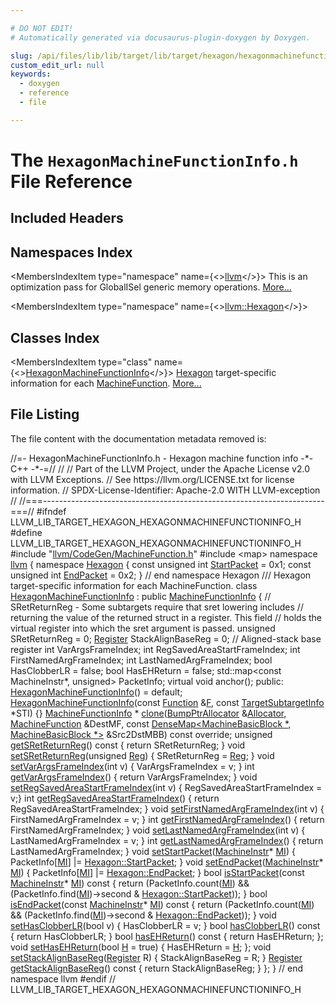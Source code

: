 ```yaml
---

# DO NOT EDIT!
# Automatically generated via docusaurus-plugin-doxygen by Doxygen.

slug: /api/files/lib/lib/target/lib/target/hexagon/hexagonmachinefunctioninfo-h
custom_edit_url: null
keywords:
  - doxygen
  - reference
  - file

---
```





# The `HexagonMachineFunctionInfo.h` File Reference

<DoxygenPage pluginConfig={pluginConfig}>



## Included Headers

<IncludesList>
<IncludesListItem
  filePath="llvm/CodeGen/MachineFunction.h"
  permalink="/docs/api/files/include/include/llvm/include/llvm/codegen/machinefunction-h"
  isLocal="true" />
<IncludesListItem
  filePath="map"
  permalink=""
  isLocal="false" />
</IncludesList>

## Namespaces Index

<MembersIndex>

<MembersIndexItem
  type="namespace"
  name={<><a href="/docs/api/namespaces/llvm">llvm</a></>}>
This is an optimization pass for GlobalISel generic memory operations. <a href="/docs/api/namespaces/llvm/#details">More...</a>
</MembersIndexItem>

<MembersIndexItem
  type="namespace"
  name={<><a href="/docs/api/namespaces/llvm/hexagon">llvm::Hexagon</a></>}>
</MembersIndexItem>

</MembersIndex>

## Classes Index

<MembersIndex>

<MembersIndexItem
  type="class"
  name={<><a href="/docs/api/classes/llvm/hexagonmachinefunctioninfo">HexagonMachineFunctionInfo</a></>}>
<a href="/docs/api/namespaces/llvm/hexagon">Hexagon</a> target-specific information for each <a href="/docs/api/classes/llvm/machinefunction">MachineFunction</a>. <a href="/docs/api/classes/llvm/hexagonmachinefunctioninfo/#details">More...</a>
</MembersIndexItem>

</MembersIndex>


## File Listing

The file content with the documentation metadata removed is:

<ProgramListing>

<Link id="l00001" /><CodeLine lineNumber="1"><span class="doxyHighlightComment">//=- HexagonMachineFunctionInfo.h - Hexagon machine function info -&#42;- C++ -&#42;-=//</span></CodeLine>
<Link id="l00002" /><CodeLine lineNumber="2"><span class="doxyHighlightComment">//</span></CodeLine>
<Link id="l00003" /><CodeLine lineNumber="3"><span class="doxyHighlightComment">// Part of the LLVM Project, under the Apache License v2.0 with LLVM Exceptions.</span></CodeLine>
<Link id="l00004" /><CodeLine lineNumber="4"><span class="doxyHighlightComment">// See https://llvm.org/LICENSE.txt for license information.</span></CodeLine>
<Link id="l00005" /><CodeLine lineNumber="5"><span class="doxyHighlightComment">// SPDX-License-Identifier: Apache-2.0 WITH LLVM-exception</span></CodeLine>
<Link id="l00006" /><CodeLine lineNumber="6"><span class="doxyHighlightComment">//</span></CodeLine>
<Link id="l00007" /><CodeLine lineNumber="7"><span class="doxyHighlightComment">//===----------------------------------------------------------------------===//</span></CodeLine>
<Link id="l00008" /><CodeLine lineNumber="8"></CodeLine>
<Link id="l00009" /><CodeLine lineNumber="9"><span class="doxyHighlightPreprocessor">#ifndef LLVM&#95;LIB&#95;TARGET&#95;HEXAGON&#95;HEXAGONMACHINEFUNCTIONINFO&#95;H</span></CodeLine>
<Link id="l00010" /><CodeLine lineNumber="10"><span class="doxyHighlightPreprocessor">#define LLVM&#95;LIB&#95;TARGET&#95;HEXAGON&#95;HEXAGONMACHINEFUNCTIONINFO&#95;H</span></CodeLine>
<Link id="l00011" /><CodeLine lineNumber="11"></CodeLine>
<Link id="l00012" /><CodeLine lineNumber="12"><span class="doxyHighlightPreprocessor">#include &quot;<a href="/docs/api/files/include/include/llvm/include/llvm/codegen/machinefunction-h">llvm/CodeGen/MachineFunction.h</a>&quot;</span></CodeLine>
<Link id="l00013" /><CodeLine lineNumber="13"><span class="doxyHighlightPreprocessor">#include &lt;map&gt;</span></CodeLine>
<Link id="l00014" /><CodeLine lineNumber="14"></CodeLine>
<Link id="l00015" /><CodeLine lineNumber="15"><span class="doxyHighlightKeyword">namespace </span><span class="doxyHighlight"><a href="/docs/api/namespaces/llvm">llvm</a> &#123;</span></CodeLine>
<Link id="l00016" /><CodeLine lineNumber="16"></CodeLine>
<Link id="l00017" /><CodeLine lineNumber="17"><span class="doxyHighlightKeyword">namespace </span><span class="doxyHighlight"><a href="/docs/api/namespaces/llvm/hexagon">Hexagon</a> &#123;</span></CodeLine>
<Link id="l00018" /><CodeLine lineNumber="18"></CodeLine>
<Link id="l00019" /><CodeLine lineNumber="19" lineLink="/docs/api/namespaces/llvm/hexagon/#aa29950c043a46c5916188a0305b25a90"><span class="doxyHighlight">    </span><span class="doxyHighlightKeyword">const</span><span class="doxyHighlight"> </span><span class="doxyHighlightKeywordType">unsigned</span><span class="doxyHighlight"> </span><span class="doxyHighlightKeywordType">int</span><span class="doxyHighlight"> <a href="/docs/api/namespaces/llvm/hexagon/#aa29950c043a46c5916188a0305b25a90">StartPacket</a> = 0x1;</span></CodeLine>
<Link id="l00020" /><CodeLine lineNumber="20" lineLink="/docs/api/namespaces/llvm/hexagon/#a809581007d9606439cd605eefab3a095"><span class="doxyHighlight">    </span><span class="doxyHighlightKeyword">const</span><span class="doxyHighlight"> </span><span class="doxyHighlightKeywordType">unsigned</span><span class="doxyHighlight"> </span><span class="doxyHighlightKeywordType">int</span><span class="doxyHighlight"> <a href="/docs/api/namespaces/llvm/hexagon/#a809581007d9606439cd605eefab3a095">EndPacket</a> = 0x2;</span></CodeLine>
<Link id="l00021" /><CodeLine lineNumber="21"></CodeLine>
<Link id="l00022" /><CodeLine lineNumber="22"><span class="doxyHighlight">&#125; </span><span class="doxyHighlightComment">// end namespace Hexagon</span></CodeLine>
<Link id="l00023" /><CodeLine lineNumber="23"></CodeLine>
<Link id="l00024" /><CodeLine lineNumber="24"><span class="doxyHighlightComment">/// Hexagon target-specific information for each MachineFunction.</span></CodeLine>
<Link id="l00025" /><CodeLine lineNumber="25" lineLink="/docs/api/classes/llvm/hexagonmachinefunctioninfo"><span class="doxyHighlightKeyword">class </span><span class="doxyHighlight"><a href="/docs/api/classes/llvm/hexagonmachinefunctioninfo/#a69cccde97260180d4ddded0936925c9b">HexagonMachineFunctionInfo</a> : </span><span class="doxyHighlightKeyword">public</span><span class="doxyHighlight"> <a href="/docs/api/structs/llvm/machinefunctioninfo">MachineFunctionInfo</a> &#123;</span></CodeLine>
<Link id="l00026" /><CodeLine lineNumber="26"><span class="doxyHighlight">  </span><span class="doxyHighlightComment">// SRetReturnReg - Some subtargets require that sret lowering includes</span></CodeLine>
<Link id="l00027" /><CodeLine lineNumber="27"><span class="doxyHighlight">  </span><span class="doxyHighlightComment">// returning the value of the returned struct in a register. This field</span></CodeLine>
<Link id="l00028" /><CodeLine lineNumber="28"><span class="doxyHighlight">  </span><span class="doxyHighlightComment">// holds the virtual register into which the sret argument is passed.</span></CodeLine>
<Link id="l00029" /><CodeLine lineNumber="29"><span class="doxyHighlight">  </span><span class="doxyHighlightKeywordType">unsigned</span><span class="doxyHighlight"> SRetReturnReg = 0;</span></CodeLine>
<Link id="l00030" /><CodeLine lineNumber="30"><span class="doxyHighlight">  <a href="/docs/api/classes/llvm/register">Register</a> StackAlignBaseReg = 0;    </span><span class="doxyHighlightComment">// Aligned-stack base register</span></CodeLine>
<Link id="l00031" /><CodeLine lineNumber="31"><span class="doxyHighlight">  </span><span class="doxyHighlightKeywordType">int</span><span class="doxyHighlight"> VarArgsFrameIndex;</span></CodeLine>
<Link id="l00032" /><CodeLine lineNumber="32"><span class="doxyHighlight">  </span><span class="doxyHighlightKeywordType">int</span><span class="doxyHighlight"> RegSavedAreaStartFrameIndex;</span></CodeLine>
<Link id="l00033" /><CodeLine lineNumber="33"><span class="doxyHighlight">  </span><span class="doxyHighlightKeywordType">int</span><span class="doxyHighlight"> FirstNamedArgFrameIndex;</span></CodeLine>
<Link id="l00034" /><CodeLine lineNumber="34"><span class="doxyHighlight">  </span><span class="doxyHighlightKeywordType">int</span><span class="doxyHighlight"> LastNamedArgFrameIndex;</span></CodeLine>
<Link id="l00035" /><CodeLine lineNumber="35"><span class="doxyHighlight">  </span><span class="doxyHighlightKeywordType">bool</span><span class="doxyHighlight"> HasClobberLR = </span><span class="doxyHighlightKeyword">false</span><span class="doxyHighlight">;</span></CodeLine>
<Link id="l00036" /><CodeLine lineNumber="36"><span class="doxyHighlight">  </span><span class="doxyHighlightKeywordType">bool</span><span class="doxyHighlight"> HasEHReturn = </span><span class="doxyHighlightKeyword">false</span><span class="doxyHighlight">;</span></CodeLine>
<Link id="l00037" /><CodeLine lineNumber="37"><span class="doxyHighlight">  std::map&lt;const MachineInstr&#42;, unsigned&gt; PacketInfo;</span></CodeLine>
<Link id="l00038" /><CodeLine lineNumber="38"><span class="doxyHighlight">  </span><span class="doxyHighlightKeyword">virtual</span><span class="doxyHighlight"> </span><span class="doxyHighlightKeywordType">void</span><span class="doxyHighlight"> anchor();</span></CodeLine>
<Link id="l00039" /><CodeLine lineNumber="39"></CodeLine>
<Link id="l00040" /><CodeLine lineNumber="40"><span class="doxyHighlightKeyword">public</span><span class="doxyHighlight">:</span></CodeLine>
<Link id="l00041" /><CodeLine lineNumber="41" lineLink="/docs/api/classes/llvm/hexagonmachinefunctioninfo/#a69cccde97260180d4ddded0936925c9b"><span class="doxyHighlight">  <a href="/docs/api/classes/llvm/hexagonmachinefunctioninfo/#a69cccde97260180d4ddded0936925c9b">HexagonMachineFunctionInfo</a>() = </span><span class="doxyHighlightKeywordFlow">default</span><span class="doxyHighlight">;</span></CodeLine>
<Link id="l00042" /><CodeLine lineNumber="42"></CodeLine>
<Link id="l00043" /><CodeLine lineNumber="43" lineLink="/docs/api/classes/llvm/hexagonmachinefunctioninfo/#aeb2b70d8941c64c894cbfbe6334cda07"><span class="doxyHighlight">  <a href="/docs/api/classes/llvm/hexagonmachinefunctioninfo/#aeb2b70d8941c64c894cbfbe6334cda07">HexagonMachineFunctionInfo</a>(</span><span class="doxyHighlightKeyword">const</span><span class="doxyHighlight"> <a href="/docs/api/classes/llvm/function">Function</a> &amp;<a href="/docs/api/files/lib/lib/support/md5-cpp/#a96d73bbd7af15cb1fc38c3f4a3bd82e9">F</a>,</span></CodeLine>
<Link id="l00044" /><CodeLine lineNumber="44"><span class="doxyHighlight">                             </span><span class="doxyHighlightKeyword">const</span><span class="doxyHighlight"> <a href="/docs/api/classes/llvm/targetsubtargetinfo">TargetSubtargetInfo</a> &#42;STI) &#123;&#125;</span></CodeLine>
<Link id="l00045" /><CodeLine lineNumber="45"></CodeLine>
<Link id="l00046" /><CodeLine lineNumber="46"><span class="doxyHighlight">  <a href="/docs/api/structs/llvm/machinefunctioninfo">MachineFunctionInfo</a> &#42;</span></CodeLine>
<Link id="l00047" /><CodeLine lineNumber="47"><span class="doxyHighlight">  <a href="/docs/api/classes/llvm/hexagonmachinefunctioninfo/#ac2b586a265bba252e24220a4cca7b898">clone</a>(<a href="/docs/api/namespaces/llvm/#a8e612822d4ba7bb36c9c79582a567108">BumpPtrAllocator</a> &amp;<a href="/docs/api/files/lib/lib/codegen/regallocbasic-cpp/#ad5d00e1d77644d95847b9bf8da12b759">Allocator</a>, <a href="/docs/api/classes/llvm/machinefunction">MachineFunction</a> &amp;DestMF,</span></CodeLine>
<Link id="l00048" /><CodeLine lineNumber="48"><span class="doxyHighlight">        </span><span class="doxyHighlightKeyword">const</span><span class="doxyHighlight"> <a href="/docs/api/classes/llvm/densemap">DenseMap&lt;MachineBasicBlock &#42;, MachineBasicBlock &#42;&gt;</a> &amp;Src2DstMBB)</span></CodeLine>
<Link id="l00049" /><CodeLine lineNumber="49"><span class="doxyHighlight">      </span><span class="doxyHighlightKeyword">const override</span><span class="doxyHighlight">;</span></CodeLine>
<Link id="l00050" /><CodeLine lineNumber="50"></CodeLine>
<Link id="l00051" /><CodeLine lineNumber="51" lineLink="/docs/api/classes/llvm/hexagonmachinefunctioninfo/#a5c6a0fb33d5a19f75d0c851174b063d5"><span class="doxyHighlight">  </span><span class="doxyHighlightKeywordType">unsigned</span><span class="doxyHighlight"> <a href="/docs/api/classes/llvm/hexagonmachinefunctioninfo/#a5c6a0fb33d5a19f75d0c851174b063d5">getSRetReturnReg</a>()</span><span class="doxyHighlightKeyword"> const </span><span class="doxyHighlight">&#123; </span><span class="doxyHighlightKeywordFlow">return</span><span class="doxyHighlight"> SRetReturnReg; &#125;</span></CodeLine>
<Link id="l00052" /><CodeLine lineNumber="52" lineLink="/docs/api/classes/llvm/hexagonmachinefunctioninfo/#a44f3e13ad6312d4d2b00bf4f7ae4eeec"><span class="doxyHighlight">  </span><span class="doxyHighlightKeywordType">void</span><span class="doxyHighlight"> <a href="/docs/api/classes/llvm/hexagonmachinefunctioninfo/#a44f3e13ad6312d4d2b00bf4f7ae4eeec">setSRetReturnReg</a>(</span><span class="doxyHighlightKeywordType">unsigned</span><span class="doxyHighlight"> <a href="/docs/api/files/lib/lib/codegen/machinesink-cpp/#a359e1ff26f6d466d927a61aae45b05c3">Reg</a>) &#123; SRetReturnReg = <a href="/docs/api/files/lib/lib/codegen/machinesink-cpp/#a359e1ff26f6d466d927a61aae45b05c3">Reg</a>; &#125;</span></CodeLine>
<Link id="l00053" /><CodeLine lineNumber="53"></CodeLine>
<Link id="l00054" /><CodeLine lineNumber="54" lineLink="/docs/api/classes/llvm/hexagonmachinefunctioninfo/#a65c60940f087ac33c3b7cfb57dfd360f"><span class="doxyHighlight">  </span><span class="doxyHighlightKeywordType">void</span><span class="doxyHighlight"> <a href="/docs/api/classes/llvm/hexagonmachinefunctioninfo/#a65c60940f087ac33c3b7cfb57dfd360f">setVarArgsFrameIndex</a>(</span><span class="doxyHighlightKeywordType">int</span><span class="doxyHighlight"> v) &#123; VarArgsFrameIndex = v; &#125;</span></CodeLine>
<Link id="l00055" /><CodeLine lineNumber="55" lineLink="/docs/api/classes/llvm/hexagonmachinefunctioninfo/#a35f62942d7d0c02fc97e387cdac712ee"><span class="doxyHighlight">  </span><span class="doxyHighlightKeywordType">int</span><span class="doxyHighlight"> <a href="/docs/api/classes/llvm/hexagonmachinefunctioninfo/#a35f62942d7d0c02fc97e387cdac712ee">getVarArgsFrameIndex</a>() &#123; </span><span class="doxyHighlightKeywordFlow">return</span><span class="doxyHighlight"> VarArgsFrameIndex; &#125;</span></CodeLine>
<Link id="l00056" /><CodeLine lineNumber="56"></CodeLine>
<Link id="l00057" /><CodeLine lineNumber="57" lineLink="/docs/api/classes/llvm/hexagonmachinefunctioninfo/#a682d52c52aea183cc843181520f93cc3"><span class="doxyHighlight">  </span><span class="doxyHighlightKeywordType">void</span><span class="doxyHighlight"> <a href="/docs/api/classes/llvm/hexagonmachinefunctioninfo/#a682d52c52aea183cc843181520f93cc3">setRegSavedAreaStartFrameIndex</a>(</span><span class="doxyHighlightKeywordType">int</span><span class="doxyHighlight"> v) &#123; RegSavedAreaStartFrameIndex = v;&#125;</span></CodeLine>
<Link id="l00058" /><CodeLine lineNumber="58" lineLink="/docs/api/classes/llvm/hexagonmachinefunctioninfo/#a68d3f335ddf7ed6feccd448bc890fbb4"><span class="doxyHighlight">  </span><span class="doxyHighlightKeywordType">int</span><span class="doxyHighlight"> <a href="/docs/api/classes/llvm/hexagonmachinefunctioninfo/#a68d3f335ddf7ed6feccd448bc890fbb4">getRegSavedAreaStartFrameIndex</a>() &#123; </span><span class="doxyHighlightKeywordFlow">return</span><span class="doxyHighlight"> RegSavedAreaStartFrameIndex; &#125;</span></CodeLine>
<Link id="l00059" /><CodeLine lineNumber="59"></CodeLine>
<Link id="l00060" /><CodeLine lineNumber="60" lineLink="/docs/api/classes/llvm/hexagonmachinefunctioninfo/#a6267413d7c0d861cf17b4c42d4c67019"><span class="doxyHighlight">  </span><span class="doxyHighlightKeywordType">void</span><span class="doxyHighlight"> <a href="/docs/api/classes/llvm/hexagonmachinefunctioninfo/#a6267413d7c0d861cf17b4c42d4c67019">setFirstNamedArgFrameIndex</a>(</span><span class="doxyHighlightKeywordType">int</span><span class="doxyHighlight"> v) &#123; FirstNamedArgFrameIndex = v; &#125;</span></CodeLine>
<Link id="l00061" /><CodeLine lineNumber="61" lineLink="/docs/api/classes/llvm/hexagonmachinefunctioninfo/#a5e08dce0d0c9aef9ececbd06d1aa2f38"><span class="doxyHighlight">  </span><span class="doxyHighlightKeywordType">int</span><span class="doxyHighlight"> <a href="/docs/api/classes/llvm/hexagonmachinefunctioninfo/#a5e08dce0d0c9aef9ececbd06d1aa2f38">getFirstNamedArgFrameIndex</a>() &#123; </span><span class="doxyHighlightKeywordFlow">return</span><span class="doxyHighlight"> FirstNamedArgFrameIndex; &#125;</span></CodeLine>
<Link id="l00062" /><CodeLine lineNumber="62"></CodeLine>
<Link id="l00063" /><CodeLine lineNumber="63" lineLink="/docs/api/classes/llvm/hexagonmachinefunctioninfo/#a58aa88cd98ae64073610cfabe71bc60a"><span class="doxyHighlight">  </span><span class="doxyHighlightKeywordType">void</span><span class="doxyHighlight"> <a href="/docs/api/classes/llvm/hexagonmachinefunctioninfo/#a58aa88cd98ae64073610cfabe71bc60a">setLastNamedArgFrameIndex</a>(</span><span class="doxyHighlightKeywordType">int</span><span class="doxyHighlight"> v) &#123; LastNamedArgFrameIndex = v; &#125;</span></CodeLine>
<Link id="l00064" /><CodeLine lineNumber="64" lineLink="/docs/api/classes/llvm/hexagonmachinefunctioninfo/#a451bdd5912d2f57eff03b1da0108e1e0"><span class="doxyHighlight">  </span><span class="doxyHighlightKeywordType">int</span><span class="doxyHighlight"> <a href="/docs/api/classes/llvm/hexagonmachinefunctioninfo/#a451bdd5912d2f57eff03b1da0108e1e0">getLastNamedArgFrameIndex</a>() &#123; </span><span class="doxyHighlightKeywordFlow">return</span><span class="doxyHighlight"> LastNamedArgFrameIndex; &#125;</span></CodeLine>
<Link id="l00065" /><CodeLine lineNumber="65"></CodeLine>
<Link id="l00066" /><CodeLine lineNumber="66" lineLink="/docs/api/classes/llvm/hexagonmachinefunctioninfo/#a2547946f8777966953e13b56e395fec8"><span class="doxyHighlight">  </span><span class="doxyHighlightKeywordType">void</span><span class="doxyHighlight"> <a href="/docs/api/classes/llvm/hexagonmachinefunctioninfo/#a2547946f8777966953e13b56e395fec8">setStartPacket</a>(<a href="/docs/api/classes/llvm/machineinstr">MachineInstr</a>&#42; <a href="/docs/api/files/lib/lib/codegen/lib/codegen/globalisel/irtranslator-cpp/#abe44dfdea65b4f7e11e0a608ab708b76">MI</a>) &#123;</span></CodeLine>
<Link id="l00067" /><CodeLine lineNumber="67"><span class="doxyHighlight">    PacketInfo&#91;<a href="/docs/api/files/lib/lib/codegen/lib/codegen/globalisel/irtranslator-cpp/#abe44dfdea65b4f7e11e0a608ab708b76">MI</a>&#93; |= <a href="/docs/api/namespaces/llvm/hexagon/#aa29950c043a46c5916188a0305b25a90">Hexagon::StartPacket</a>;</span></CodeLine>
<Link id="l00068" /><CodeLine lineNumber="68"><span class="doxyHighlight">  &#125;</span></CodeLine>
<Link id="l00069" /><CodeLine lineNumber="69" lineLink="/docs/api/classes/llvm/hexagonmachinefunctioninfo/#a37f91c0f5e3d3c9245c0a2772b085914"><span class="doxyHighlight">  </span><span class="doxyHighlightKeywordType">void</span><span class="doxyHighlight"> <a href="/docs/api/classes/llvm/hexagonmachinefunctioninfo/#a37f91c0f5e3d3c9245c0a2772b085914">setEndPacket</a>(<a href="/docs/api/classes/llvm/machineinstr">MachineInstr</a>&#42; <a href="/docs/api/files/lib/lib/codegen/lib/codegen/globalisel/irtranslator-cpp/#abe44dfdea65b4f7e11e0a608ab708b76">MI</a>)   &#123;</span></CodeLine>
<Link id="l00070" /><CodeLine lineNumber="70"><span class="doxyHighlight">    PacketInfo&#91;<a href="/docs/api/files/lib/lib/codegen/lib/codegen/globalisel/irtranslator-cpp/#abe44dfdea65b4f7e11e0a608ab708b76">MI</a>&#93; |= <a href="/docs/api/namespaces/llvm/hexagon/#a809581007d9606439cd605eefab3a095">Hexagon::EndPacket</a>;</span></CodeLine>
<Link id="l00071" /><CodeLine lineNumber="71"><span class="doxyHighlight">  &#125;</span></CodeLine>
<Link id="l00072" /><CodeLine lineNumber="72" lineLink="/docs/api/classes/llvm/hexagonmachinefunctioninfo/#a29586224d5a5337dfc6544def4d19c76"><span class="doxyHighlight">  </span><span class="doxyHighlightKeywordType">bool</span><span class="doxyHighlight"> <a href="/docs/api/classes/llvm/hexagonmachinefunctioninfo/#a29586224d5a5337dfc6544def4d19c76">isStartPacket</a>(</span><span class="doxyHighlightKeyword">const</span><span class="doxyHighlight"> <a href="/docs/api/classes/llvm/machineinstr">MachineInstr</a>&#42; <a href="/docs/api/files/lib/lib/codegen/lib/codegen/globalisel/irtranslator-cpp/#abe44dfdea65b4f7e11e0a608ab708b76">MI</a>)</span><span class="doxyHighlightKeyword"> const </span><span class="doxyHighlight">&#123;</span></CodeLine>
<Link id="l00073" /><CodeLine lineNumber="73"><span class="doxyHighlight">    </span><span class="doxyHighlightKeywordFlow">return</span><span class="doxyHighlight"> (PacketInfo.count(<a href="/docs/api/files/lib/lib/codegen/lib/codegen/globalisel/irtranslator-cpp/#abe44dfdea65b4f7e11e0a608ab708b76">MI</a>) &amp;&amp;</span></CodeLine>
<Link id="l00074" /><CodeLine lineNumber="74"><span class="doxyHighlight">            (PacketInfo.find(<a href="/docs/api/files/lib/lib/codegen/lib/codegen/globalisel/irtranslator-cpp/#abe44dfdea65b4f7e11e0a608ab708b76">MI</a>)-&gt;second &amp; <a href="/docs/api/namespaces/llvm/hexagon/#aa29950c043a46c5916188a0305b25a90">Hexagon::StartPacket</a>));</span></CodeLine>
<Link id="l00075" /><CodeLine lineNumber="75"><span class="doxyHighlight">  &#125;</span></CodeLine>
<Link id="l00076" /><CodeLine lineNumber="76" lineLink="/docs/api/classes/llvm/hexagonmachinefunctioninfo/#a2b982d230004776391b728c0a3b8bef1"><span class="doxyHighlight">  </span><span class="doxyHighlightKeywordType">bool</span><span class="doxyHighlight"> <a href="/docs/api/classes/llvm/hexagonmachinefunctioninfo/#a2b982d230004776391b728c0a3b8bef1">isEndPacket</a>(</span><span class="doxyHighlightKeyword">const</span><span class="doxyHighlight"> <a href="/docs/api/classes/llvm/machineinstr">MachineInstr</a>&#42; <a href="/docs/api/files/lib/lib/codegen/lib/codegen/globalisel/irtranslator-cpp/#abe44dfdea65b4f7e11e0a608ab708b76">MI</a>)</span><span class="doxyHighlightKeyword"> const </span><span class="doxyHighlight">&#123;</span></CodeLine>
<Link id="l00077" /><CodeLine lineNumber="77"><span class="doxyHighlight">    </span><span class="doxyHighlightKeywordFlow">return</span><span class="doxyHighlight"> (PacketInfo.count(<a href="/docs/api/files/lib/lib/codegen/lib/codegen/globalisel/irtranslator-cpp/#abe44dfdea65b4f7e11e0a608ab708b76">MI</a>) &amp;&amp;</span></CodeLine>
<Link id="l00078" /><CodeLine lineNumber="78"><span class="doxyHighlight">            (PacketInfo.find(<a href="/docs/api/files/lib/lib/codegen/lib/codegen/globalisel/irtranslator-cpp/#abe44dfdea65b4f7e11e0a608ab708b76">MI</a>)-&gt;second &amp; <a href="/docs/api/namespaces/llvm/hexagon/#a809581007d9606439cd605eefab3a095">Hexagon::EndPacket</a>));</span></CodeLine>
<Link id="l00079" /><CodeLine lineNumber="79"><span class="doxyHighlight">  &#125;</span></CodeLine>
<Link id="l00080" /><CodeLine lineNumber="80" lineLink="/docs/api/classes/llvm/hexagonmachinefunctioninfo/#af4e1b7636d48848f0de81666e95ef699"><span class="doxyHighlight">  </span><span class="doxyHighlightKeywordType">void</span><span class="doxyHighlight"> <a href="/docs/api/classes/llvm/hexagonmachinefunctioninfo/#af4e1b7636d48848f0de81666e95ef699">setHasClobberLR</a>(</span><span class="doxyHighlightKeywordType">bool</span><span class="doxyHighlight"> v) &#123; HasClobberLR = v;  &#125;</span></CodeLine>
<Link id="l00081" /><CodeLine lineNumber="81" lineLink="/docs/api/classes/llvm/hexagonmachinefunctioninfo/#a9e512e63f5e3756e965155154a118f0c"><span class="doxyHighlight">  </span><span class="doxyHighlightKeywordType">bool</span><span class="doxyHighlight"> <a href="/docs/api/classes/llvm/hexagonmachinefunctioninfo/#a9e512e63f5e3756e965155154a118f0c">hasClobberLR</a>()</span><span class="doxyHighlightKeyword"> const </span><span class="doxyHighlight">&#123; </span><span class="doxyHighlightKeywordFlow">return</span><span class="doxyHighlight"> HasClobberLR; &#125;</span></CodeLine>
<Link id="l00082" /><CodeLine lineNumber="82"></CodeLine>
<Link id="l00083" /><CodeLine lineNumber="83" lineLink="/docs/api/classes/llvm/hexagonmachinefunctioninfo/#a26cabdcea17c0f6da2330f0f72cb165e"><span class="doxyHighlight">  </span><span class="doxyHighlightKeywordType">bool</span><span class="doxyHighlight"> <a href="/docs/api/classes/llvm/hexagonmachinefunctioninfo/#a26cabdcea17c0f6da2330f0f72cb165e">hasEHReturn</a>()</span><span class="doxyHighlightKeyword"> const </span><span class="doxyHighlight">&#123; </span><span class="doxyHighlightKeywordFlow">return</span><span class="doxyHighlight"> HasEHReturn; &#125;;</span></CodeLine>
<Link id="l00084" /><CodeLine lineNumber="84" lineLink="/docs/api/classes/llvm/hexagonmachinefunctioninfo/#a75ef706b417eea4d68ee0ce76f82faee"><span class="doxyHighlight">  </span><span class="doxyHighlightKeywordType">void</span><span class="doxyHighlight"> <a href="/docs/api/classes/llvm/hexagonmachinefunctioninfo/#a75ef706b417eea4d68ee0ce76f82faee">setHasEHReturn</a>(</span><span class="doxyHighlightKeywordType">bool</span><span class="doxyHighlight"> <a href="/docs/api/files/lib/lib/support/md5-cpp/#ae42219072d798876e6b08e6b78614ff6">H</a> = </span><span class="doxyHighlightKeyword">true</span><span class="doxyHighlight">) &#123; HasEHReturn = <a href="/docs/api/files/lib/lib/support/md5-cpp/#ae42219072d798876e6b08e6b78614ff6">H</a>; &#125;;</span></CodeLine>
<Link id="l00085" /><CodeLine lineNumber="85"></CodeLine>
<Link id="l00086" /><CodeLine lineNumber="86" lineLink="/docs/api/classes/llvm/hexagonmachinefunctioninfo/#a395d7ea7e93f2f1411bf09e307b940a2"><span class="doxyHighlight">  </span><span class="doxyHighlightKeywordType">void</span><span class="doxyHighlight"> <a href="/docs/api/classes/llvm/hexagonmachinefunctioninfo/#a395d7ea7e93f2f1411bf09e307b940a2">setStackAlignBaseReg</a>(<a href="/docs/api/classes/llvm/register">Register</a> R) &#123; StackAlignBaseReg = R; &#125;</span></CodeLine>
<Link id="l00087" /><CodeLine lineNumber="87" lineLink="/docs/api/classes/llvm/hexagonmachinefunctioninfo/#ac871abb2ae67dc57722da23b8f571394"><span class="doxyHighlight">  <a href="/docs/api/classes/llvm/register">Register</a> <a href="/docs/api/classes/llvm/hexagonmachinefunctioninfo/#ac871abb2ae67dc57722da23b8f571394">getStackAlignBaseReg</a>()</span><span class="doxyHighlightKeyword"> const </span><span class="doxyHighlight">&#123; </span><span class="doxyHighlightKeywordFlow">return</span><span class="doxyHighlight"> StackAlignBaseReg; &#125;</span></CodeLine>
<Link id="l00088" /><CodeLine lineNumber="88"><span class="doxyHighlight">&#125;;</span></CodeLine>
<Link id="l00089" /><CodeLine lineNumber="89"></CodeLine>
<Link id="l00090" /><CodeLine lineNumber="90"><span class="doxyHighlight">&#125; </span><span class="doxyHighlightComment">// end namespace llvm</span></CodeLine>
<Link id="l00091" /><CodeLine lineNumber="91"></CodeLine>
<Link id="l00092" /><CodeLine lineNumber="92"><span class="doxyHighlightPreprocessor">#endif </span><span class="doxyHighlightComment">// LLVM&#95;LIB&#95;TARGET&#95;HEXAGON&#95;HEXAGONMACHINEFUNCTIONINFO&#95;H</span></CodeLine>

</ProgramListing>


</DoxygenPage>
